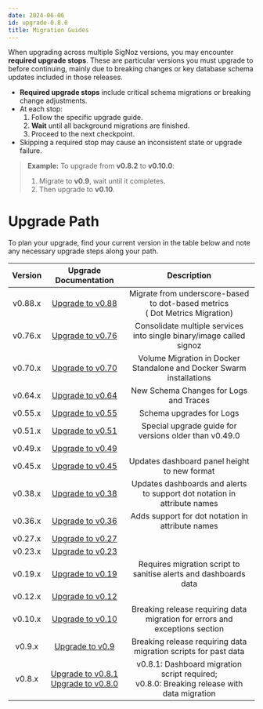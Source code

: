 ```yaml
---
date: 2024-06-06
id: upgrade-0.8.0
title: Migration Guides
---
```


When upgrading across multiple SigNoz versions, you may encounter **required upgrade stops**. These are particular versions you must upgrade to before continuing, mainly due to breaking changes or key database schema updates included in those releases.

- **Required upgrade stops** include critical schema migrations or breaking change adjustments.
- At each stop:
  1. Follow the specific upgrade guide.
  2. **Wait** until all background migrations are finished.
  3. Proceed to the next checkpoint.
- Skipping a required stop may cause an inconsistent state or upgrade failure.

> **Example:** To upgrade from **v0.8.2** to **v0.10.0**:
> 1. Migrate to **v0.9**, wait until it completes.
> 2. Then upgrade to **v0.10**.


# Upgrade Path

To plan your upgrade, find your current version in the table below and note any necessary upgrade steps along your path.

| Version | Upgrade Documentation | Description |
|:-------:|:--------------------:|:-----------:|
| v0.88.x | [Upgrade to v0.88](/docs/operate/migration/upgrade-0.88) | Migrate from underscore-based to dot-based metrics <br/> ( Dot Metrics Migration) |
| v0.76.x | [Upgrade to v0.76](/docs/operate/migration/upgrade-0.76) | Consolidate multiple services into single binary/image called signoz |
| v0.70.x | [Upgrade to v0.70](/docs/operate/migration/upgrade-0.70) | Volume Migration in Docker Standalone and Docker Swarm installations |
| v0.64.x | [Upgrade to v0.64](/docs/operate/migration/upgrade-0.64) | New Schema Changes for Logs and Traces |
| v0.55.x | [Upgrade to v0.55](/docs/operate/migration/upgrade-0.55) | Schema upgrades for Logs |
| v0.51.x | [Upgrade to v0.51](/docs/operate/migration/upgrade-0.51) | Special upgrade guide for versions older than v0.49.0 |
| v0.49.x | [Upgrade to v0.49](/docs/operate/migration/upgrade-0.49) | |
| v0.45.x | [Upgrade to v0.45](/docs/operate/migration/upgrade-0.45) | Updates dashboard panel height to new format |
| v0.38.x | [Upgrade to v0.38](/docs/operate/migration/upgrade-0.38) | Updates dashboards and alerts to support dot notation in attribute names |
| v0.36.x | [Upgrade to v0.36](/docs/operate/migration/upgrade-0.36) | Adds support for dot notation in attribute names |
| v0.27.x | [Upgrade to v0.27](/docs/operate/migration/upgrade-0.27) | |
| v0.23.x | [Upgrade to v0.23](/docs/operate/migration/upgrade-0.23) | |
| v0.19.x | [Upgrade to v0.19](/docs/operate/migration/upgrade-0.19) | Requires migration script to sanitise alerts and dashboards data |
| v0.12.x | [Upgrade to v0.12](/docs/operate/migration/upgrade-0.12) | |
| v0.10.x | [Upgrade to v0.10](/docs/operate/migration/upgrade-0.10) | Breaking release requiring data migration for errors and exceptions section |
| v0.9.x | [Upgrade to v0.9](/docs/operate/migration/upgrade-0.9) | Breaking release requiring data migration scripts for past data |
| v0.8.x | [Upgrade to v0.8.1](/docs/operate/migration/upgrade-0.8.1)<br/>[Upgrade to v0.8.0](/docs/operate/migration/upgrade-0.8.0) | v0.8.1: Dashboard migration script required; <br/> v0.8.0: Breaking release with data migration |
